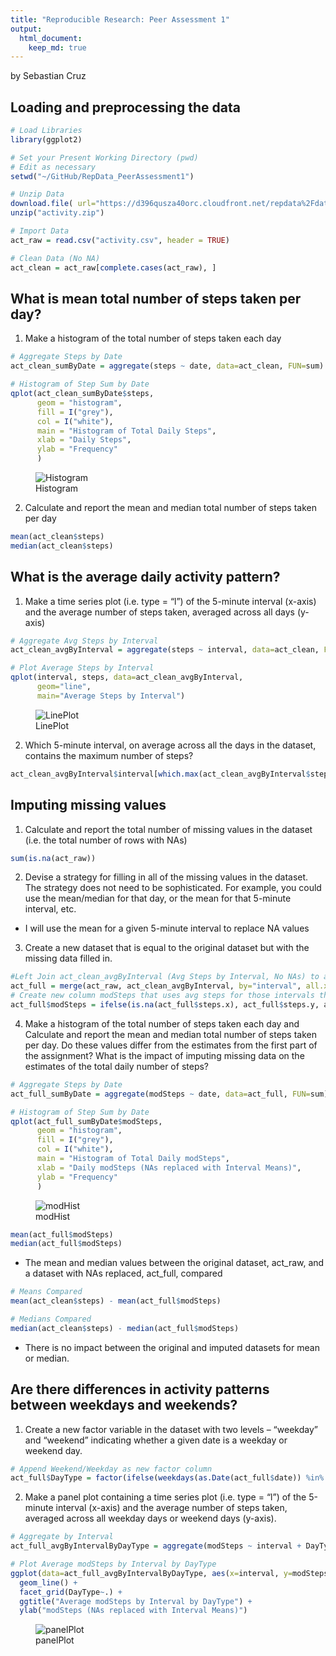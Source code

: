 ```yaml
---
title: "Reproducible Research: Peer Assessment 1"
output: 
  html_document:
    keep_md: true
---
```

by Sebastian Cruz

## Loading and preprocessing the data
```r
# Load Libraries
library(ggplot2)

# Set your Present Working Directory (pwd)
# Edit as necessary
setwd("~/GitHub/RepData_PeerAssessment1")

# Unzip Data
download.file( url="https://d396qusza40orc.cloudfront.net/repdata%2Fdata%2Factivity.zip", destfile="activity.zip", method = "curl")
unzip("activity.zip")

# Import Data
act_raw = read.csv("activity.csv", header = TRUE)

# Clean Data (No NA)
act_clean = act_raw[complete.cases(act_raw), ]
```

## What is mean total number of steps taken per day?
1. Make a histogram of the total number of steps taken each day
```r
# Aggregate Steps by Date
act_clean_sumByDate = aggregate(steps ~ date, data=act_clean, FUN=sum)
```
```r
# Histogram of Step Sum by Date
qplot(act_clean_sumByDate$steps,
      geom = "histogram",
      fill = I("grey"),
      col = I("white"),
      main = "Histogram of Total Daily Steps",
      xlab = "Daily Steps",
      ylab = "Frequency"
      )
```
![Histogram](https://github.com/sebcruz/RepData_PeerAssessment1/blob/master/plots/hist.png "Histogram of Step Sum by Date")

2. Calculate and report the mean and median total number of steps taken per day
```r
mean(act_clean$steps)
median(act_clean$steps)
```


## What is the average daily activity pattern?
1. Make a time series plot (i.e. type = "l") of the 5-minute interval (x-axis) and the average number of steps taken, averaged across all days (y-axis)
```r
# Aggregate Avg Steps by Interval
act_clean_avgByInterval = aggregate(steps ~ interval, data=act_clean, FUN= mean)
```
```r
# Plot Average Steps by Interval
qplot(interval, steps, data=act_clean_avgByInterval, 
      geom="line",
      main="Average Steps by Interval")
```

![LinePlot](https://github.com/sebcruz/RepData_PeerAssessment1/blob/master/plots/avgStepsByInterval.png "Plot Average Steps by Interval")

2. Which 5-minute interval, on average across all the days in the dataset, contains the maximum number of steps?
```r
act_clean_avgByInterval$interval[which.max(act_clean_avgByInterval$steps)]
```


## Imputing missing values
1. Calculate and report the total number of missing values in the dataset
(i.e. the total number of rows with NAs)
```r
sum(is.na(act_raw))
```

2. Devise a strategy for filling in all of the missing values in the dataset. The strategy does not need to be sophisticated. For example, you could use the mean/median for that day, or the mean for that 5-minute interval, etc.

- I will use the mean for a given 5-minute interval to replace NA values
  
3. Create a new dataset that is equal to the original dataset but with the missing data filled in.
```r
#Left Join act_clean_avgByInterval (Avg Steps by Interval, No NAs) to act_raw (has NAs)
act_full = merge(act_raw, act_clean_avgByInterval, by="interval", all.x=TRUE)
# Create new column modSteps that uses avg steps for those intervals that are NA
act_full$modSteps = ifelse(is.na(act_full$steps.x), act_full$steps.y, act_full$steps.x)
```

4. Make a histogram of the total number of steps taken each day and Calculate and report the mean and median total number of steps taken per day. Do these values differ from the estimates from the first part of the assignment? What is the impact of imputing missing data on the estimates of the total daily number of steps?
```r
# Aggregate Steps by Date
act_full_sumByDate = aggregate(modSteps ~ date, data=act_full, FUN=sum)
```
```r
# Histogram of Step Sum by Date
qplot(act_full_sumByDate$modSteps,
      geom = "histogram",
      fill = I("grey"),
      col = I("white"),
      main = "Histogram of Total Daily modSteps",
      xlab = "Daily modSteps (NAs replaced with Interval Means)",
      ylab = "Frequency"
      )
```
![modHist](https://github.com/sebcruz/RepData_PeerAssessment1/blob/master/plots/modHist.png "Histogram of Total Daily modSteps")

```r
mean(act_full$modSteps)
median(act_full$modSteps)
```

- The mean and median values between the original dataset, act_raw, and a dataset with NAs replaced, act_full, compared
```r
# Means Compared
mean(act_clean$steps) - mean(act_full$modSteps)

# Medians Compared
median(act_clean$steps) - median(act_full$modSteps)
```
 - There is no impact between the original and imputed datasets for mean or median.

## Are there differences in activity patterns between weekdays and weekends?
1. Create a new factor variable in the dataset with two levels – “weekday” and “weekend” indicating whether a given date is a weekday or weekend day.
```r
# Append Weekend/Weekday as new factor column
act_full$DayType = factor(ifelse(weekdays(as.Date(act_full$date)) %in% c("Saturday", "Sunday"), "Weekend", "Weekday"))
```

2. Make a panel plot containing a time series plot (i.e. type = "l") of the 5-minute interval (x-axis) and the average number of steps taken, averaged across all weekday days or weekend days (y-axis).
```r
# Aggregate by Interval
act_full_avgByIntervalByDayType = aggregate(modSteps ~ interval + DayType, data=act_full, FUN=mean)
```
```r
# Plot Average modSteps by Interval by DayType
ggplot(data=act_full_avgByIntervalByDayType, aes(x=interval, y=modSteps)) + 
  geom_line() + 
  facet_grid(DayType~.) +
  ggtitle("Average modSteps by Interval by DayType") +
  ylab("modSteps (NAs replaced with Interval Means)")
```
![panelPlot](https://github.com/sebcruz/RepData_PeerAssessment1/blob/master/plots/panel.png "Plot Average modSteps by Interval by DayType")
